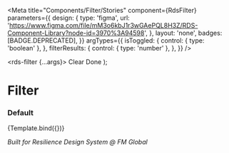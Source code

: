 
<Meta
  title="Components/Filter/Stories"
  component={RdsFilter}
  parameters={{
    design: {
      type: 'figma',
      url: 'https://www.figma.com/file/mM3o6kbJ1r3wGAePQL8H3Z/RDS-Component-Library?node-id=3970%3A94598',
    },
    layout: 'none',
    badges: [BADGE.DEPRECATED],
  }}
  argTypes={{
    isToggled: {
      control: { type: 'boolean' },
    },
    filterResults: {
      control: { type: 'number' },
    },
  }}
/>

  <rds-filter {...args}>
    <rds-checkbox-group slot="filter-list" label="Section Title">
      <rds-checkbox label="Unchecked" for="unchecked" checked="false" disabled="false"></rds-checkbox>
      <rds-checkbox label="Unchecked" for="unchecked" checked="false" disabled="false"></rds-checkbox>
      <rds-checkbox label="Unchecked" for="unchecked" checked="false" disabled="false"></rds-checkbox>
    </rds-checkbox-group>
    <rds-checkbox-group slot="filter-list" label="Section Title">
      <rds-checkbox label="Unchecked" for="unchecked" checked="false" disabled="false"></rds-checkbox>
      <rds-checkbox label="Unchecked" for="unchecked" checked="false" disabled="false"></rds-checkbox>
      <rds-checkbox label="Unchecked" for="unchecked" checked="false" disabled="false"></rds-checkbox>
    </rds-checkbox-group>
    <rds-checkbox-group slot="filter-list" label="Section Title">
      <rds-checkbox label="Unchecked" for="unchecked" checked="false" disabled="false"></rds-checkbox>
      <rds-checkbox label="Unchecked" for="unchecked" checked="false" disabled="false"></rds-checkbox>
      <rds-checkbox label="Unchecked" for="unchecked" checked="false" disabled="false"></rds-checkbox>
    </rds-checkbox-group>
    <rds-checkbox-group slot="filter-list" label="Section Title">
      <rds-checkbox label="Unchecked" for="unchecked" checked="false" disabled="false"></rds-checkbox>
      <rds-checkbox label="Unchecked" for="unchecked" checked="false" disabled="false"></rds-checkbox>
      <rds-checkbox label="Unchecked" for="unchecked" checked="false" disabled="false"></rds-checkbox>
    </rds-checkbox-group>
    <rds-checkbox-group slot="filter-list" label="Section Title">
      <rds-checkbox label="Unchecked" for="unchecked" checked="false" disabled="false"></rds-checkbox>
      <rds-checkbox label="Unchecked" for="unchecked" checked="false" disabled="false"></rds-checkbox>
      <rds-checkbox label="Unchecked" for="unchecked" checked="false" disabled="false"></rds-checkbox>
    </rds-checkbox-group>
    <rds-checkbox-group slot="filter-list" label="Section Title">
      <rds-checkbox label="Unchecked" for="unchecked" checked="false" disabled="false"></rds-checkbox>
      <rds-checkbox label="Unchecked" for="unchecked" checked="false" disabled="false"></rds-checkbox>
      <rds-checkbox label="Unchecked" for="unchecked" checked="false" disabled="false"></rds-checkbox>
    </rds-checkbox-group>
    <rds-checkbox-group slot="filter-list" label="Section Title">
      <rds-checkbox label="Unchecked" for="unchecked" checked="false" disabled="false"></rds-checkbox>
      <rds-checkbox label="Unchecked" for="unchecked" checked="false" disabled="false"></rds-checkbox>
      <rds-checkbox label="Unchecked" for="unchecked" checked="false" disabled="false"></rds-checkbox>
    </rds-checkbox-group>
    <rds-button size="sm" appearance="primary" disabled slot="clear-filter">
      Clear
    </rds-button>
    <rds-button size="sm" appearance="primary" slot="submit-filter">
      Done
    </rds-button>
  </rds-filter>
);

# Filter

### Default

<Canvas>
  <Story
    name="Default"
    args={{
      isToggled: true,
      filterResults: 7,
    }}
  >
    {Template.bind({})}
  </Story>
</Canvas>

_Built for Resilience Design System @ FM Global_

